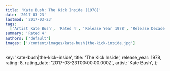 ```yaml
---
title: 'Kate Bush: The Kick Inside (1978)'
date: '2017-03-23'
lastmod: '2017-03-23'
tags:
  ['Artist Kate Bush', 'Rated 4', 'Release Year 1978', 'Release Decade 1970']
summary: 'Rated 4'
authors: ['default']
images: ['/content/images/kate-bush|the-kick-inside.jpg']
---
```


  key: 'kate-bush|the-kick-inside',
  title: 'The Kick Inside',
  release_year: 1978,
  rating: 8,
  rating_date: '2017-03-23T00:00:00.000Z',
  artist: 'Kate Bush',
};

<MusicRating data={data} />
